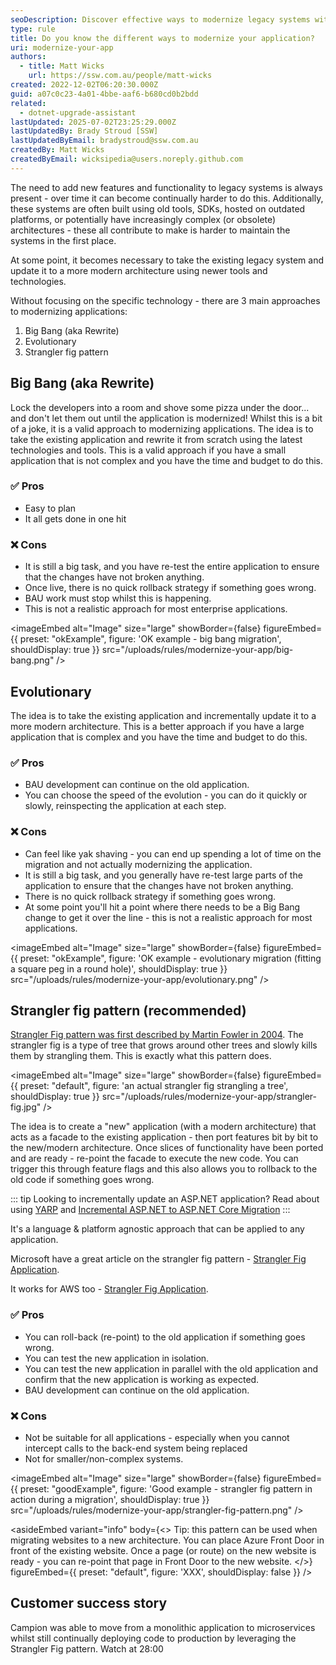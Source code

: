 ```yaml
---
seoDescription: Discover effective ways to modernize legacy systems with minimal risk using Big Bang, Evolutionary, or Strangler Fig patterns.
type: rule
title: Do you know the different ways to modernize your application?
uri: modernize-your-app
authors:
  - title: Matt Wicks
    url: https://ssw.com.au/people/matt-wicks
created: 2022-12-02T06:20:30.000Z
guid: a07c0c23-4a01-4bbe-aaf6-b680cd0b2bdd
related:
  - dotnet-upgrade-assistant
lastUpdated: 2025-07-02T23:25:29.000Z
lastUpdatedBy: Brady Stroud [SSW]
lastUpdatedByEmail: bradystroud@ssw.com.au
createdBy: Matt Wicks
createdByEmail: wicksipedia@users.noreply.github.com
---
```

The need to add new features and functionality to legacy systems is always present - over time it can become continually harder to do this. Additionally, these systems are often built using old tools, SDKs, hosted on outdated platforms, or potentially have increasingly complex (or obsolete) architectures - these all contribute to make is harder to maintain the systems in the first place.

At some point, it becomes necessary to take the existing legacy system and update it to a more modern architecture using newer tools and technologies.

Without focusing on the specific technology - there are 3 main approaches to modernizing applications:
1. Big Bang (aka Rewrite)
2. Evolutionary
3. Strangler fig pattern

<youtubeEmbed url="https://www.youtube.com/embed/XQyCgwB_szI" description="Figure: Migrate Your Legacy ASP.NET Projects to ASP.NET Core Incrementally with YARP (36:45)" />

## Big Bang (aka Rewrite)

Lock the developers into a room and shove some pizza under the door... and don't let them out until the application is modernized! Whilst this is a bit of a joke, it is a valid approach to modernizing applications. The idea is to take the existing application and rewrite it from scratch using the latest technologies and tools. This is a valid approach if you have a small application that is not complex and you have the time and budget to do this.

### ✅ Pros

* Easy to plan
* It all gets done in one hit

### ❌ Cons

* It is still a big task, and you have re-test the entire application to ensure that the changes have not broken anything.
* Once live, there is no quick rollback strategy if something goes wrong.
* BAU work must stop whilst this is happening.
* This is not a realistic approach for most enterprise applications.

<imageEmbed
  alt="Image"
  size="large"
  showBorder={false}
  figureEmbed={{
    preset: "okExample",
    figure: 'OK example - big bang migration',
    shouldDisplay: true
  }}
  src="/uploads/rules/modernize-your-app/big-bang.png"
/>

## Evolutionary

The idea is to take the existing application and incrementally update it to a more modern architecture. This is a better approach if you have a large application that is complex and you have the time and budget to do this.

### ✅ Pros

* BAU development can continue on the old application.
* You can choose the speed of the evolution - you can do it quickly or slowly, reinspecting the application at each step.

### ❌ Cons

* Can feel like yak shaving - you can end up spending a lot of time on the migration and not actually modernizing the application.
* It is still a big task, and you generally have re-test large parts of the application to ensure that the changes have not broken anything.
* There is no quick rollback strategy if something goes wrong.
* At some point you'll hit a point where there needs to be a Big Bang change to get it over the line - this is not a realistic approach for most applications.

<imageEmbed
  alt="Image"
  size="large"
  showBorder={false}
  figureEmbed={{
    preset: "okExample",
    figure: 'OK example - evolutionary migration (fitting a square peg in a round hole)',
    shouldDisplay: true
  }}
  src="/uploads/rules/modernize-your-app/evolutionary.png"
/>

## Strangler fig pattern (recommended)

[Strangler Fig pattern was first described by Martin Fowler in 2004](https://martinfowler.com/bliki/StranglerFigApplication.html). The strangler fig is a type of tree that grows around other trees and slowly kills them by strangling them. This is exactly what this pattern does.

<imageEmbed
  alt="Image"
  size="large"
  showBorder={false}
  figureEmbed={{
    preset: "default",
    figure: 'an actual strangler fig strangling a tree',
    shouldDisplay: true
  }}
  src="/uploads/rules/modernize-your-app/strangler-fig.jpg"
/>

The idea is to create a "new" application (with a modern architecture) that acts as a facade to the existing application - then port features bit by bit to the new/modern architecture. Once slices of functionality have been ported and are ready - re-point the facade to execute the new code. You can trigger this through feature flags and this also allows you to rollback to the old code if something goes wrong.

::: tip
Looking to incrementally update an ASP.NET application? Read about using [YARP](https://microsoft.github.io/reverse-proxy/) and [Incremental ASP.NET to ASP.NET Core Migration](https://devblogs.microsoft.com/dotnet/incremental-asp-net-to-asp-net-core-migration/)
:::

It's a language & platform agnostic approach that can be applied to any application.

Microsoft have a great article on the strangler fig pattern - [Strangler Fig Application](https://docs.microsoft.com/en-us/azure/architecture/patterns/strangler-fig).

It works for AWS too - [Strangler Fig Application](https://docs.aws.amazon.com/prescriptive-guidance/latest/modernization-aspnet-web-services/fig-pattern.html).

### ✅ Pros

* You can roll-back (re-point) to the old application if something goes wrong.
* You can test the new application in isolation.
* You can test the new application in parallel with the old application and confirm that the new application is working as expected.
* BAU development can continue on the old application.

### ❌ Cons

* Not be suitable for all applications - especially when you cannot intercept calls to the back-end system being replaced
* Not for smaller/non-complex systems.

<imageEmbed
  alt="Image"
  size="large"
  showBorder={false}
  figureEmbed={{
    preset: "goodExample",
    figure: 'Good example - strangler fig pattern in action during a migration',
    shouldDisplay: true
  }}
  src="/uploads/rules/modernize-your-app/strangler-fig-pattern.png"
/>

<asideEmbed
  variant="info"
  body={<>
    Tip: this pattern can be used when migrating websites to a new architecture. You can place Azure Front Door in front of the existing website. Once a page (or route) on the new website is ready - you can re-point that page in Front Door to the new website.
  </>}
  figureEmbed={{
    preset: "default",
    figure: 'XXX',
    shouldDisplay: false
  }}
/>

## Customer success story

Campion was able to move from a monolithic application to microservices whilst still continually deploying code to production by leveraging the Strangler Fig pattern. Watch at 28:00

<youtubeEmbed url="https://youtu.be/TNTqd0vhalY?t=1679" description="Figure: Education in the Cloud – Campion's Digital Journey with Alexander Candy-Levy (1:07:46)" />
